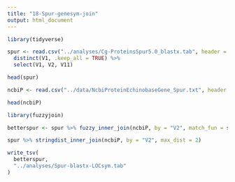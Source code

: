 ```yaml
---
title: "18-Spur-genesym-join"
output: html_document
---
```




```r
library(tidyverse)
```


```r

spur <- read.csv("../analyses/Cg-ProteinsSpur5.0_blastx.tab", header = FALSE, sep="\t") %>%
  distinct(V1, .keep_all = TRUE) %>%
  select(V1, V2, V11)
```


```r
head(spur)
```


```r
ncbiP <- read.csv("../data/NcbiProteinEchinobaseGene_Spur.txt", header = FALSE, sep="\t")

head(ncbiP)
```
```r
library(fuzzyjoin)

```



```r
betterspur <- spur %>% fuzzy_inner_join(ncbiP, by = "V2", match_fun = str_detect)

```

```r
spur %>% stringdist_inner_join(ncbiP, by = "V2", max_dist = 2)
```



```r
write_tsv(
  betterspur,
  "../analyses/Spur-blastx-LOCsym.tab"
)

```

